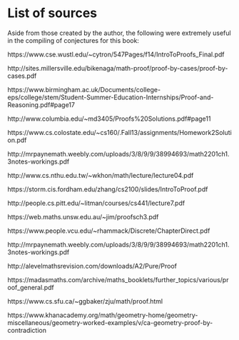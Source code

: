 # List of sources

Aside from those created by the author, the following were extremely useful in the compiling of conjectures for this book:

https://www.cse.wustl.edu/~cytron/547Pages/f14/IntroToProofs_Final.pdf

http://sites.millersville.edu/bikenaga/math-proof/proof-by-cases/proof-by-cases.pdf

https://www.birmingham.ac.uk/Documents/college-eps/college/stem/Student-Summer-Education-Internships/Proof-and-Reasoning.pdf#page17 

http://www.columbia.edu/~md3405/Proofs\%20Solutions.pdf#page11 

https://www.cs.colostate.edu/~cs160/.Fall13/assignments/Homework2Solution.pdf 

http://mrpaynemath.weebly.com/uploads/3/8/9/9/38994693/math2201ch1.3notes-workings.pdf

http://www.cs.nthu.edu.tw/~wkhon/math/lecture/lecture04.pdf 

https://storm.cis.fordham.edu/zhang/cs2100/slides/IntroToProof.pdf 

http://people.cs.pitt.edu/~litman/courses/cs441/lecture7.pdf 

https://web.maths.unsw.edu.au/~jim/proofsch3.pdf 

https://www.people.vcu.edu/~rhammack/Discrete/ChapterDirect.pdf 

http://mrpaynemath.weebly.com/uploads/3/8/9/9/38994693/math2201ch1.3notes-workings.pdf 

http://alevelmathsrevision.com/downloads/A2/Pure/Proof 

https://madasmaths.com/archive/maths_booklets/further_topics/various/proof_general.pdf

https://www.cs.sfu.ca/~ggbaker/zju/math/proof.html 

https://www.khanacademy.org/math/geometry-home/geometry-miscellaneous/geometry-worked-examples/v/ca-geometry-proof-by-contradiction